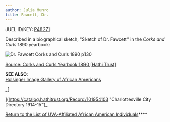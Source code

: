 ```yaml
---
author: Julia Munro
title: Fawcett, Dr.
---
```

JUEL ID/KEY: [P48271](http://juel.iath.virginia.edu/public_person?person=48271 "P48271")

Described in a biographical sketch, "Sketch of Dr. Fawcett" in the _Corks and Curls_ 1890 yearbook:   
  
![](http://juel.iath.virginia.edu/sites/default/files/media/images/Screen%20Shot%202019-04-09%20at%201.34.29%20PM.png "Dr. Fawcett Corks and Curls 1890 p130")

[Source: Corks and Curls Yearbook 1890 \[Hathi Trust\]](http://search.lib.virginia.edu/catalog/uva-lib:2251087/view#openLayer/uva-lib:2172140/2803/2025/0/1/0 "Corks and Curls 1890") 

**SEE ALSO**:  
[Holsinger Image Gallery of African Americans](http://hero.village.virginia.edu/~rwb3y/hol-uv/?manifests=manifests-hol.json#?c=0&m=0&s=0&cv=0&xywh=39%2C-125%2C3740%2C3108 "Holsinger's Image Gallery of African Americans")

_[  
  
](https://catalog.hathitrust.org/Record/101954103 "Charlottesville City Directory 1914-15")_

**[](http://juel.iath.virginia.edu/node/980 "Return to the Holsinger Main Page")**[Return to the List of UVA-Affiliated African American Individuals](http://juel.iath.virginia.edu/node/367 "Return to the List of African-American Individuals")****

 [](http://search.lib.virginia.edu/catalog/u6371432)